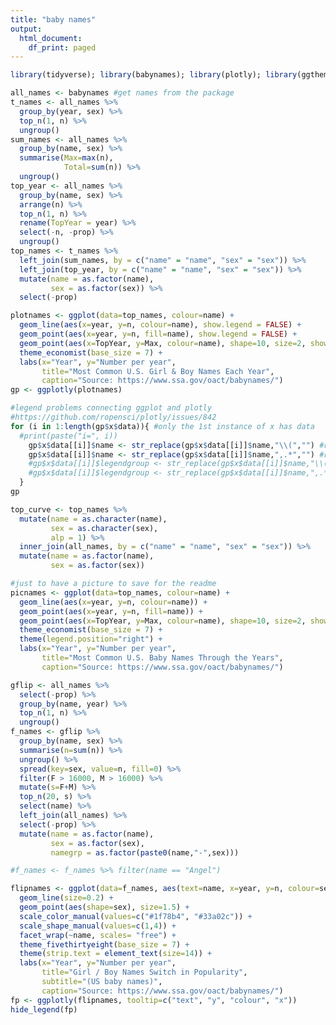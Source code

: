 ```yaml
---
title: "baby names"
output:
  html_document:
    df_print: paged
---
```



```r
library(tidyverse); library(babynames); library(plotly); library(ggthemes)
```

```r
all_names <- babynames #get names from the package
t_names <- all_names %>%
  group_by(year, sex) %>%
  top_n(1, n) %>%
  ungroup()
sum_names <- all_names %>%
  group_by(name, sex) %>%
  summarise(Max=max(n),
            Total=sum(n)) %>%
  ungroup()
top_year <- all_names %>%
  group_by(name, sex) %>%
  arrange(n) %>%
  top_n(1, n) %>%
  rename(TopYear = year) %>%
  select(-n, -prop) %>%
  ungroup()
top_names <- t_names %>%
  left_join(sum_names, by = c("name" = "name", "sex" = "sex")) %>%
  left_join(top_year, by = c("name" = "name", "sex" = "sex")) %>%
  mutate(name = as.factor(name),
         sex = as.factor(sex)) %>%
  select(-prop)
```

```r
plotnames <- ggplot(data=top_names, colour=name) +
  geom_line(aes(x=year, y=n, colour=name), show.legend = FALSE) +
  geom_point(aes(x=year, y=n, fill=name), show.legend = FALSE) +
  geom_point(aes(x=TopYear, y=Max, colour=name), shape=10, size=2, show.legend = FALSE) +
  theme_economist(base_size = 7) +
  labs(x="Year", y="Number per year",
       title="Most Common U.S. Girl & Boy Names Each Year",
       caption="Source: https://www.ssa.gov/oact/babynames/")
gp <- ggplotly(plotnames)
```

```r
#legend problems connecting ggplot and plotly
#https://github.com/ropensci/plotly/issues/842
for (i in 1:length(gp$x$data)){ #only the 1st instance of x has data
  #print(paste("i=", i))
    gp$x$data[[i]]$name <- str_replace(gp$x$data[[i]]$name,"\\(","") #replace opening paren
    gp$x$data[[i]]$name <- str_replace(gp$x$data[[i]]$name,",.*","") #replace the comma + anything after
    #gp$x$data[[i]]$legendgroup <- str_replace(gp$x$data[[i]]$name,"\\(","") #don't need these
    #gp$x$data[[i]]$legendgroup <- str_replace(gp$x$data[[i]]$name,",.*","") 
  }  
gp

```


```r


top_curve <- top_names %>%
  mutate(name = as.character(name),
         sex = as.character(sex),
         alp = 1) %>%
  inner_join(all_names, by = c("name" = "name", "sex" = "sex")) %>%
  mutate(name = as.factor(name),
         sex = as.factor(sex))

```

```r
#just to have a picture to save for the readme
picnames <- ggplot(data=top_names, colour=name) +
  geom_line(aes(x=year, y=n, colour=name)) +
  geom_point(aes(x=year, y=n, fill=name)) +
  geom_point(aes(x=TopYear, y=Max, colour=name), shape=10, size=2, show.legend = FALSE) +
  theme_economist(base_size = 7) +
  theme(legend.position="right") +
  labs(x="Year", y="Number per year",
       title="Most Common U.S. Baby Names Through the Years",
       caption="Source: https://www.ssa.gov/oact/babynames/")
```

```r
gflip <- all_names %>%
  select(-prop) %>%
  group_by(name, year) %>%
  top_n(1, n) %>%
  ungroup()
f_names <- gflip %>% 
  group_by(name, sex) %>%
  summarise(n=sum(n)) %>%
  ungroup() %>%
  spread(key=sex, value=n, fill=0) %>%
  filter(F > 16000, M > 16000) %>%
  mutate(s=F+M) %>%
  top_n(20, s) %>% 
  select(name) %>% 
  left_join(all_names) %>%
  select(-prop) %>%
  mutate(name = as.factor(name),
         sex = as.factor(sex),
         namegrp = as.factor(paste0(name,"-",sex)))
```

```r
#f_names <- f_names %>% filter(name == "Angel")

flipnames <- ggplot(data=f_names, aes(text=name, x=year, y=n, colour=sex)) +
  geom_line(size=0.2) +
  geom_point(aes(shape=sex), size=1.5) +
  scale_color_manual(values=c("#1f78b4", "#33a02c")) +
  scale_shape_manual(values=c(1,4)) +
  facet_wrap(~name, scales= "free") +
  theme_fivethirtyeight(base_size = 7) +
  theme(strip.text = element_text(size=14)) +
  labs(x="Year", y="Number per year",
       title="Girl / Boy Names Switch in Popularity",
       subtitle="(US baby names)",
       caption="Source: https://www.ssa.gov/oact/babynames/")
fp <- ggplotly(flipnames, tooltip=c("text", "y", "colour", "x"))
hide_legend(fp)
```


